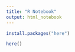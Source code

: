 ```yaml
---
title: "R Notebook"
output: html_notebook
---
```

```r
install.packages("here")
```

```r
here()
```